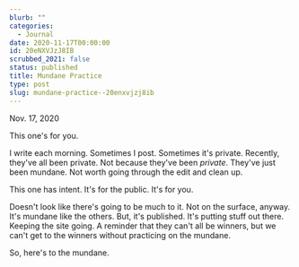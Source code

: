 ```yaml
---
blurb: ""
categories:
  - Journal
date: 2020-11-17T00:00:00
id: 20eNXVJzJ8IB
scrubbed_2021: false
status: published
title: Mundane Practice
type: post
slug: mundane-practice--20enxvjzj8ib
---
```


Nov. 17, 2020

This one's for you. 

I write each morning. Sometimes I post. Sometimes it's private. Recently, they've all been private. Not because they've been _private_. They've just been mundane. Not worth going through the edit and clean up. 

This one has intent. It's for the public. It's for you. 

Doesn't look like there's going to be much to it. Not on the surface, anyway. It's mundane like the others. But, it's published. It's putting stuff out there. Keeping the site going. A reminder that they can't all be winners, but we can't get to the winners without practicing on the mundane.

So, here's to the mundane.
